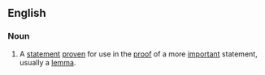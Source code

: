 ==English==
===Noun===
{{en-noun|pl2=sublemmata}}
#{{mathematics}} A [[statement]] [[prove]]n for use in the [[proof]] of a more [[important]] statement, usually a [[lemma]].